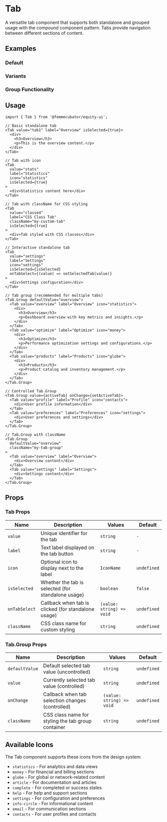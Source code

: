 
<Meta of={TabStories} />

# Tab

A versatile tab component that supports both standalone and grouped usage with the compound component pattern. Tabs provide navigation between different sections of content.

## Examples

### Default

<Canvas of={TabStories.Default} />

### Variants

<Canvas of={TabStories.Variants} />

### Group Functionality

<Canvas of={TabStories.Group} />

## Usage

```tsx
import { Tab } from '@femmecubator/equity-ui';

// Basic standalone tab
<Tab value="tab1" label="Overview" isSelected={true}>
  <div>
    <h3>Overview</h3>
    <p>This is the overview content.</p>
  </div>
</Tab>

// Tab with icon
<Tab
  value="stats"
  label="Statistics"
  icon="statistics"
  isSelected={true}
>
  <div>Statistics content here</div>
</Tab>

// Tab with className for CSS styling
<Tab
  value="classed"
  label="CSS Class Tab"
  className="my-custom-tab"
  isSelected={true}
>
  <div>Tab styled with CSS classes</div>
</Tab>

// Interactive standalone tab
<Tab
  value="settings"
  label="Settings"
  icon="settings"
  isSelected={isSelected}
  onTabSelect={(value) => setSelectedTab(value)}
>
  <div>Settings configuration</div>
</Tab>

// Tab group (recommended for multiple tabs)
<Tab.Group defaultValue="overview">
  <Tab value="overview" label="Overview" icon="statistics">
    <div>
      <h3>Overview</h3>
      <p>Dashboard overview with key metrics and insights.</p>
    </div>
  </Tab>
  <Tab value="optimize" label="Optimize" icon="money">
    <div>
      <h3>Optimize</h3>
      <p>Performance optimization settings and configurations.</p>
    </div>
  </Tab>
  <Tab value="products" label="Products" icon="globe">
    <div>
      <h3>Products</h3>
      <p>Product catalog and inventory management.</p>
    </div>
  </Tab>
</Tab.Group>

// Controlled Tab.Group
<Tab.Group value={activeTab} onChange={setActiveTab}>
  <Tab value="profile" label="Profile" icon="contacts">
    <div>User profile information</div>
  </Tab>
  <Tab value="preferences" label="Preferences" icon="settings">
    <div>User preferences and settings</div>
  </Tab>
</Tab.Group>

// Tab.Group with className
<Tab.Group
  defaultValue="overview"
  className="my-tab-group"
>
  <Tab value="overview" label="Overview">
    <div>Overview content</div>
  </Tab>
  <Tab value="settings" label="Settings">
    <div>Settings content</div>
  </Tab>
</Tab.Group>
```

## Props

### Tab Props

<table>
  <thead>
    <tr>
      <th style={{ textAlign: 'left' }}>Name</th>
      <th style={{ textAlign: 'left' }}>Description</th>
      <th style={{ textAlign: 'left' }}>Values</th>
      <th style={{ textAlign: 'left' }}>Default</th>
    </tr>
  </thead>
  <tbody>
    <tr>
      <td>
        <code>value</code>
      </td>
      <td>Unique identifier for the tab</td>
      <td>
        <code>string</code>
      </td>
      <td>
        <code>-</code>
      </td>
    </tr>
    <tr>
      <td>
        <code>label</code>
      </td>
      <td>Text label displayed on the tab button</td>
      <td>
        <code>string</code>
      </td>
      <td>
        <code>-</code>
      </td>
    </tr>
    <tr>
      <td>
        <code>icon</code>
      </td>
      <td>Optional icon to display next to the label</td>
      <td>
        <code>IconName</code>
      </td>
      <td>
        <code>undefined</code>
      </td>
    </tr>
    <tr>
      <td>
        <code>isSelected</code>
      </td>
      <td>Whether the tab is selected (for standalone usage)</td>
      <td>
        <code>boolean</code>
      </td>
      <td>
        <code>false</code>
      </td>
    </tr>
    <tr>
      <td>
        <code>onTabSelect</code>
      </td>
      <td>Callback when tab is clicked (for standalone usage)</td>
      <td>
        <code>(value: string) => void</code>
      </td>
      <td>
        <code>undefined</code>
      </td>
    </tr>
    <tr>
      <td>
        <code>className</code>
      </td>
      <td>CSS class name for custom styling</td>
      <td>
        <code>string</code>
      </td>
      <td>
        <code>undefined</code>
      </td>
    </tr>
  </tbody>
</table>

### Tab.Group Props

<table>
  <thead>
    <tr>
      <th style={{ textAlign: 'left' }}>Name</th>
      <th style={{ textAlign: 'left' }}>Description</th>
      <th style={{ textAlign: 'left' }}>Values</th>
      <th style={{ textAlign: 'left' }}>Default</th>
    </tr>
  </thead>
  <tbody>
    <tr>
      <td>
        <code>defaultValue</code>
      </td>
      <td>Default selected tab value (uncontrolled)</td>
      <td>
        <code>string</code>
      </td>
      <td>
        <code>undefined</code>
      </td>
    </tr>
    <tr>
      <td>
        <code>value</code>
      </td>
      <td>Currently selected tab value (controlled)</td>
      <td>
        <code>string</code>
      </td>
      <td>
        <code>undefined</code>
      </td>
    </tr>
    <tr>
      <td>
        <code>onChange</code>
      </td>
      <td>Callback when tab selection changes (controlled)</td>
      <td>
        <code>(value: string) => void</code>
      </td>
      <td>
        <code>undefined</code>
      </td>
    </tr>
    <tr>
      <td>
        <code>className</code>
      </td>
      <td>CSS class name for styling the tab group container</td>
      <td>
        <code>string</code>
      </td>
      <td>
        <code>undefined</code>
      </td>
    </tr>
  </tbody>
</table>

## Available Icons

The Tab component supports these icons from the design system:

- `statistics` - For analytics and data views
- `money` - For financial and billing sections
- `globe` - For global or network-related content
- `article` - For documentation and articles
- `complete` - For completed or success states
- `help` - For help and support sections
- `settings` - For configuration and preferences
- `info-circle` - For informational content
- `email` - For communication sections
- `contacts` - For user profiles and contacts
